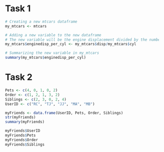 # Task 1
```r
# Creating a new mtcars dataframe
my_mtcars <- mtcars

# Adding a new variable to the new dataframe
# The new variable will be the engine displacement divided by the number of cylinders
my_mtcars$enginedisp_per_cyl <- my_mtcars$disp/my_mtcars$cyl

# Summarizing the new variable in my_mtcars
summary(my_mtcars$enginedisp_per_cyl)

```

# Task 2
```r

Pets <- c(4, 0, 1, 0, 2)
Order <- c(1, 2, 1, 3, 2)
Siblings <- c(2, 3, 0, 2, 4)
UserID <- c("RC", "TJ", "JJ", "MA", "MB")

myFriends <- data.frame(UserID, Pets, Order, Siblings)
str(myFriends)
summary(myFriends)

myFriends$UserID
myFriends$Pets
myFriends$Order
myFriends$Siblings

```
